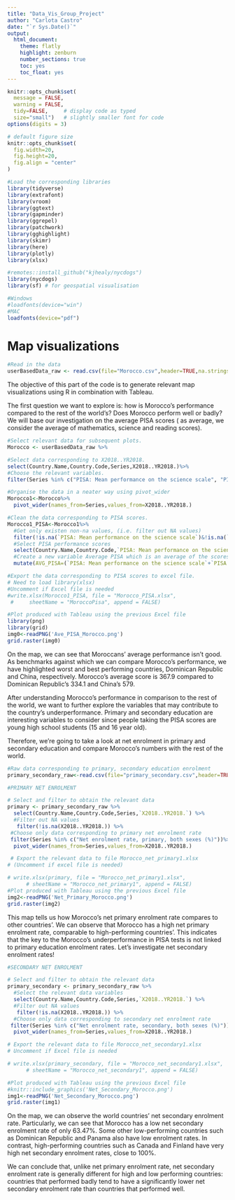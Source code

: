```yaml
---
title: "Data_Vis_Group_Project"
author: "Carlota Castro"
date: "`r Sys.Date()`"
output:
  html_document:
    theme: flatly
    highlight: zenburn
    number_sections: true
    toc: yes
    toc_float: yes
---
```


```r
knitr::opts_chunk$set(
  message = FALSE, 
  warning = FALSE, 
  tidy=FALSE,     # display code as typed
  size="small")   # slightly smaller font for code
options(digits = 3)

# default figure size
knitr::opts_chunk$set(
  fig.width=20, 
  fig.height=20,
  fig.align = "center"
)
```


```r
#Load the corresponding libraries
library(tidyverse)
library(extrafont)
library(vroom)
library(ggtext)
library(gapminder)
library(ggrepel)
library(patchwork)
library(gghighlight)
library(skimr)
library(here)
library(plotly)
library(xlsx)

#remotes::install_github("kjhealy/nycdogs")
library(nycdogs)
library(sf) # for geospatial visualisation

#Windows
#loadfonts(device="win")
#MAC
loadfonts(device="pdf")
```

# Map visualizations

```r
#Read in the data
userBasedData_raw <- read.csv(file="Morocco.csv",header=TRUE,na.strings=c("..","NA"))
```

The objective of this part of the code is to generate relevant map visualizations using R in combination with Tableau.

The first question we want to explore is: how is Morocco's performance compared to the rest of the world's? Does Morocco perform well or badly? We will base our investigation on the average PISA scores ( as average, we consider the average of mathematics, science and reading scores).

```r
#Select relevant data for subsequent plots.
Morocco <- userBasedData_raw %>%

#Select data corresponding to X2018..YR2018.
select(Country.Name,Country.Code,Series,X2018..YR2018.)%>%
#Choose the relevant variables.
filter(Series %in% c("PISA: Mean performance on the science scale", "PISA: Mean performance on the reading scale","PISA: Mean performance on the mathematics scale","Youth literacy rate, population 15-24 years, both sexes (%)","GDP at market prices (current US$)	","GDP at market prices (current US$)","Government expenditure on education as % of GDP (%)","Adult literacy rate, population 15+ years, both sexes (%)"))

#Organise the data in a neater way using pivot_wider
Morocco1<-Morocco%>%
  pivot_wider(names_from=Series,values_from=X2018..YR2018.)

#Clean the data corresponding to PISA scores.
Morocco1_PISA<-Morocco1%>%
  #Get only existen non-na values, (i.e. filter out NA values)
  filter(!is.na(`PISA: Mean performance on the science scale`)&!is.na(`PISA: Mean performance on the reading scale`)&!is.na(`PISA: Mean performance on the mathematics scale`))%>%
  #Select PISA performance scores
  select(Country.Name,Country.Code,`PISA: Mean performance on the science scale`,`PISA: Mean performance on the reading scale`,`PISA: Mean performance on the mathematics scale`)%>%
  #Create a new variable Average PISA which is an average of the scores in science, maths and reading
  mutate(AVG_PISA=(`PISA: Mean performance on the science scale`+`PISA: Mean performance on the reading scale`+`PISA: Mean performance on the mathematics scale`)/3)

#Export the data corresponding to PISA scores to excel file.
# Need to load library(xlsx) 
#Uncomment if Excel file is needed
#write.xlsx(Morocco1_PISA, file = "Morocco_PISA.xlsx",
 #     sheetName = "MoroccoPisa", append = FALSE)

#Plot produced with Tableau using the previous Excel file
library(png)
library(grid)
img0<-readPNG('Ave_PISA_Morocco.png')
grid.raster(img0)

```

On the map, we can see that Moroccans' average performance isn't good. As benchmarks against which we can compare Morocco's performance, we have highlighted worst and best performing countries, Dominican Republic and China, respectively. Morocco's average score is 367.9 compared to Dominican Republic's 334.1 and China's 579. 

After understanding Morocco's performance in comparison to the rest of the world, we want to further explore the variables that may contribute to the country's underperformance. Primary and secondary education are interesting variables to consider since people taking the PISA scores are young high school students (15  and 16 year old). 

Therefore, we're going to take a look at net enrolment in primary and secondary education and compare Morocco's numbers with the rest of the world.


```r

#Raw data corresponding to primary, secondary education enrolment 
primary_secondary_raw<-read.csv(file="primary_secondary.csv",header=TRUE,na.strings=c("..","NA"))

#PRIMARY NET ENROLMENT

# Select and filter to obtain the relevant data 
primary <- primary_secondary_raw %>%
  select(Country.Name,Country.Code,Series,`X2018..YR2018.`) %>%
  #Filter out NA values
   filter(!is.na(X2018..YR2018.)) %>%
 #Choose only data corresponding to primary net enrolment rate
 filter(Series %in% c("Net enrolment rate, primary, both sexes (%)"))%>%
  pivot_wider(names_from=Series,values_from=X2018..YR2018.)

 # Export the relevant data to file Morocco_net_primary1.xlsx
# (Uncomment if excel file is needed)

# write.xlsx(primary, file = "Morocco_net_primary1.xlsx",
      # sheetName = "Morocco_net_primary1", append = FALSE)
#Plot produced with Tableau using the previous Excel file
img2<-readPNG('Net_Primary_Morocco.png')
grid.raster(img2)

```
This map tells us how Morocco's net primary enrolment rate compares to other countries'. We can observe that Morocco has a high net primary enrolment rate, comparable to high-performing countries'. This indicates that the key to the Morocco's underperformance in PISA tests is not linked to primary education enrolment rates. Let's investigate net secondary enrolment rates!

```r
#SECONDARY NET ENROLMENT 

# Select and filter to obtain the relevant data 
primary_secondary <- primary_secondary_raw %>%
  #Select the relevant data variables
  select(Country.Name,Country.Code,Series,`X2018..YR2018.`) %>%
  #Filter out NA values
   filter(!is.na(X2018..YR2018.)) %>%
  #Choose only data corresponding to secondary net enrolment rate
 filter(Series %in% c("Net enrolment rate, secondary, both sexes (%)"))%>%
  pivot_wider(names_from=Series,values_from=X2018..YR2018.)

# Export the relevant data to file Morocco_net_secondary1.xlsx
# Uncomment if Excel file is needed

# write.xlsx(primary_secondary, file = "Morocco_net_secondary1.xlsx",
      # sheetName = "Morocco_net_secondary1", append = FALSE)

#Plot produced with Tableau using the previous Excel file
#knitr::include_graphics('Net_Secondary_Morocco.png')
img1<-readPNG('Net_Secondary_Morocco.png')
grid.raster(img1)
```
On the map, we can observe the world countries' net secondary enrolment rate. Particularly, we can see that Morocco has a low net secondary enrolment rate of only 63.47%. Some other low-performing countries such as Dominican Republic and Panama also have low enrolment rates. In contrast, high-performing countries such as Canada and Finland have very high net secondary enrolment rates, close to 100%. 

We can conclude that, unlike net primary enrolment rate, net secondary enrolment rate is generally different for high and low performing countries: countries that performed badly tend to have a significantly lower net secondary enrolment rate than countries that performed well. 



